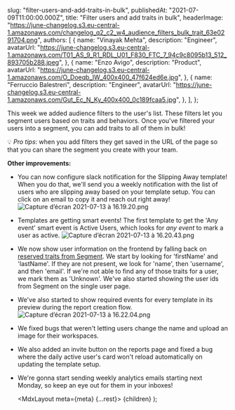 
  slug: "filter-users-and-add-traits-in-bulk",
  publishedAt: "2021-07-09T11:00:00.000Z",
  title: "Filter users and add traits in bulk",
  headerImage:
    "https://june-changelog.s3.eu-central-1.amazonaws.com/changelog_q2_c2_w4_audience_filters_bulk_trait_63e0291704.png",
  authors: [
    {
      name: "Vinayak Mehta",
      description: "Engineer",
      avatarUrl:
        "https://june-changelog.s3.eu-central-1.amazonaws.com/T01_AS_9_R1_RDL_U01_F830_FTC_7_94c9c8095b13_512_893705b288.jpeg",
    },
    {
      name: "Enzo Avigo",
      description: "Product",
      avatarUrl:
        "https://june-changelog.s3.eu-central-1.amazonaws.com/O_Doeqb_IW_400x400_47f624ed6e.jpg",
    },
    {
      name: "Ferruccio Balestreri",
      description: "Engineer",
      avatarUrl:
        "https://june-changelog.s3.eu-central-1.amazonaws.com/Gut_Ec_N_Ky_400x400_0c189fcaa5.jpg",
    },
  ],
};

This week we added audience filters to the user's list. These filters let you segment users based on traits and behaviors. Once you've filtered your users into a segment, you can add traits to all of them in bulk!

💡 _Pro tips_: when you add filters they get saved in the URL of the page so that you can share the segment you create with your team.

**Other improvements:**

- You can now configure slack notification for the Slipping Away template! When you do that, we'll send you a weekly notification with the list of users who are slipping away based on your template setup. You can click on an email to copy it and reach out right away! ![Capture d’écran 2021-07-13 à 16.19.20.png](https://june-changelog.s3.eu-central-1.amazonaws.com/Capture_d_ecran_2021_07_13_a_16_19_20_be76d5c59c.png)

- Templates are getting smart events! The first template to get the 'Any event' smart event is Active Users, which looks for _any event_ to mark a user as active. ![Capture d’écran 2021-07-13 à 16.20.43.png](https://june-changelog.s3.eu-central-1.amazonaws.com/Capture_d_ecran_2021_07_13_a_16_20_43_cd613b7faa.png)

- We now show user information on the frontend by falling back on [reserved traits from Segment](https://segment.com/docs/connections/spec/identify/#traits). We start by looking for 'firstName' and 'lastName'. If they are not present, we look for 'name', then 'username', and then 'email'. If we're not able to find any of those traits for a user, we mark them as 'Unknown'. We've also started showing the user ids from Segment on the single user page.

- We've also started to show required events for every template in its preview during the report creation flow. ![Capture d’écran 2021-07-13 à 16.22.04.png](https://june-changelog.s3.eu-central-1.amazonaws.com/Capture_d_ecran_2021_07_13_a_16_22_04_020cb30c40.png)

- We fixed bugs that weren't letting users change the name and upload an image for their workspaces.
- We also added an invite button on the reports page and fixed a bug where the daily active user's card won't reload automatically on updating the template setup.
- We're gonna start sending weekly analytics emails starting next Monday, so keep an eye out for them in your inboxes!

  <MdxLayout meta={meta} {...rest}>
    {children}
  </MdxLayout>
);
